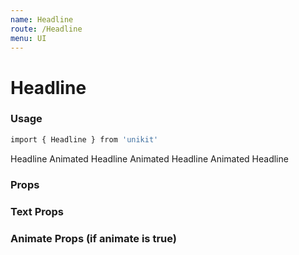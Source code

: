 ```yaml
---
name: Headline
route: /Headline
menu: UI
---
```



# Headline

### Usage

```bash
import { Headline } from 'unikit'
```

<Playground>
    <Flex h={800} content="space-around" align="center">
        <Headline>Headline</Headline>
        <Headline animate>Animated Headline</Headline>
        <Headline animate onVisible>Animated Headline</Headline>
        <Headline animate onVisible stayVisible={false}>Animated Headline</Headline>
    </Flex>
</Playground>

### Props

<Props of={Headline} />

### Text Props

<Props of={Text} />

### Animate Props (if animate is true)

<Props of={Animate} />
